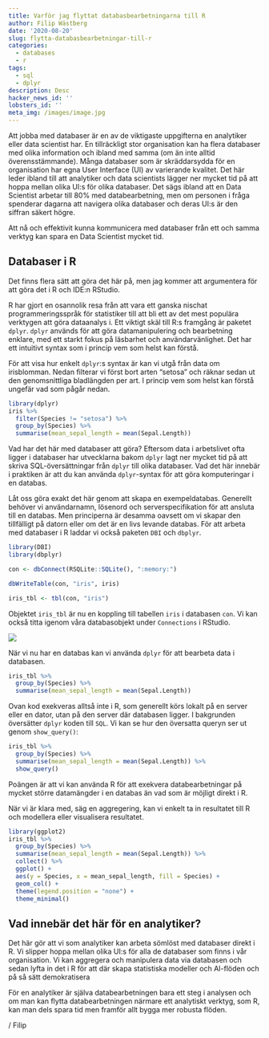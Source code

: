 ```yaml
---
title: Varför jag flyttat databasbearbetningarna till R 
author: Filip Wästberg
date: '2020-08-20'
slug: flytta-databasbearbetningar-till-r
categories:
  - databases
  - r
tags:
  - sql
  - dplyr
description: Desc
hacker_news_id: ''
lobsters_id: ''
meta_img: /images/image.jpg
---
```


Att jobba med databaser är en av de viktigaste uppgifterna en analytiker eller data scientist har. En tillräckligt stor organisation kan ha flera databaser med olika information och ibland med samma (om än inte alltid överensstämmande). Många  databaser som är skräddarsydda för en organisation har egna User Interface (UI) av varierande kvalitet. Det här leder ibland till att analytiker och data scientists lägger ner mycket tid på att hoppa mellan olika UI:s för olika databaser. Det sägs ibland att en Data Scientist arbetar till 80% med databearbetning, men om personen i fråga spenderar dagarna att navigera olika databaser och deras UI:s är den siffran säkert högre. 

Att nå och effektivit kunna kommunicera med databaser från ett och samma verktyg kan spara en Data Scientist mycket tid. 

## Databaser i R

Det finns flera sätt att göra det här på, men jag kommer att argumentera för att göra det i R och IDE:n RStudio. 

R har gjort en osannolik resa från att vara ett ganska nischat programmeringsspråk för statistiker till att bli ett av det mest populära verktygen att göra dataanalys i. Ett viktigt skäl till R:s framgång är paketet `dplyr`. `dplyr` används för att göra datamanipulering och bearbetning enklare, med ett starkt fokus på läsbarhet och användarvänlighet. Det har ett intuitivt syntax som i princip vem som helst kan förstå.

För att visa hur enkelt `dplyr`:s syntax är kan vi utgå från data om irisblomman. Nedan filterar vi först bort arten "setosa" och räknar sedan ut den genomsnittliga bladlängden per art. I princip vem som helst kan förstå ungefär vad som pågår nedan.

```r
library(dplyr)
iris %>% 
  filter(Species != "setosa") %>% 
  group_by(Species) %>% 
  summarise(mean_sepal_length = mean(Sepal.Length))
```

Vad har det här med databaser att göra? Eftersom data i arbetslivet ofta ligger i databaser har utvecklarna bakom `dplyr` lagt ner mycket tid på att skriva SQL-översättningar från `dplyr` till olika databaser. Vad det här innebär i praktiken är att du kan använda `dplyr`-syntax för att göra komputeringar i en databas. 

Låt oss göra exakt det här genom att skapa en exempeldatabas. Generellt behöver vi användarnamn, lösenord och serverspecifikation för att ansluta till en databas. Men principerna är desamma oavsett om vi skapar den tillfälligt på datorn eller om det är en livs levande databas. För att arbeta med databaser i R laddar vi också paketen `DBI` och `dbplyr`.

```r
library(DBI)
library(dbplyr)

con <- dbConnect(RSQLite::SQLite(), ":memory:")

dbWriteTable(con, "iris", iris)

iris_tbl <- tbl(con, "iris")
```

Objektet `iris_tbl` är nu en koppling till tabellen `iris` i databasen `con`. Vi kan också titta igenom våra databasobjekt under `Connections` i RStudio. 

![](/blog/2020-08-17-demokratisera-databaser-med-r_files/connections2.png)

När vi nu har en databas kan vi använda `dplyr` för att bearbeta data i databasen. 

```r
iris_tbl %>% 
  group_by(Species) %>% 
  summarise(mean_sepal_length = mean(Sepal.Length))
```

Ovan kod exekveras alltså inte i R, som generellt körs lokalt på en server eller en dator, utan på den server där databasen ligger. I bakgrunden översätter `dplyr` koden till `SQL`. Vi kan se hur den översatta queryn ser ut genom `show_query()`:

```r
iris_tbl %>% 
  group_by(Species) %>% 
  summarise(mean_sepal_length = mean(Sepal.Length)) %>% 
  show_query()
```

Poängen är att vi kan använda R för att exekvera databearbetningar på mycket större datamängder i en databas än vad som är möjligt direkt i R.

När vi är klara med, säg en aggregering, kan vi enkelt ta in resultatet till R och modellera eller visualisera resultatet.

```r
library(ggplot2)
iris_tbl %>% 
  group_by(Species) %>% 
  summarise(mean_sepal_length = mean(Sepal.Length)) %>% 
  collect() %>% 
  ggplot() +
  aes(y = Species, x = mean_sepal_length, fill = Species) +
  geom_col() +
  theme(legend.position = "none") +
  theme_minimal()
```

## Vad innebär det här för en analytiker?

Det här gör att vi som analytiker kan arbeta sömlöst med databaser direkt i R. Vi slipper hoppa mellan olika UI:s för alla de databaser som finns i vår organisation. Vi kan aggregera och manipulera data via databasen och sedan lyfta in det i R för att där skapa statistiska modeller och AI-flöden och på så sätt demokratisera 

För en analytiker är själva databearbetningen bara ett steg i analysen och om man kan flytta databearbetningen närmare ett analytiskt verktyg, som R, kan man dels spara tid men framför allt bygga mer robusta flöden. 

/ Filip






























